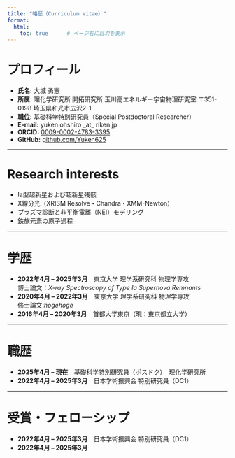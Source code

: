 ```yaml
---
title: "略歴（Curriculum Vitae）"
format:
  html:
    toc: true      # ページ右に目次を表示
---
```


# プロフィール
- **氏名:** 大城 勇憲
- **所属:** 理化学研究所 開拓研究所 玉川高エネルギー宇宙物理研究室 
  〒351-0198 埼玉県和光市広沢2-1
- **職位:** 基礎科学特別研究員（Special Postdoctoral Researcher）
- **E-mail:** yuken.ohshiro \_at\_ riken.jp
- **ORCID:** [0009-0002-4783-3395](https://orcid.org/0009-0002-4783-3395)
- **GitHub:** [github.com/Yuken625](https://github.com/Yuken625/)

---

# Research interests
- Ia型超新星および超新星残骸  
- X線分光（XRISM Resolve・Chandra・XMM-Newton）
- プラズマ診断と非平衡電離（NEI）モデリング
- 鉄族元素の原子過程

---

# 学歴
- **2022年4月 – 2025年3月**　東京大学 理学系研究科 物理学専攻  
  博士論文：*X-ray Spectroscopy of Type Ia Supernova Remnants*
- **2020年4月 – 2022年3月**　東京大学 理学系研究科 物理学専攻  
  修士論文:*hogehoge*
- **2016年4月 – 2020年3月**　首都大学東京（現：東京都立大学）

---

# 職歴
- **2025年4月 – 現在**　基礎科学特別研究員（ポスドク）　理化学研究所  
- **2022年4月 – 2025年3月**　日本学術振興会 特別研究員（DC1）


---

# 受賞・フェローシップ
- **2022年4月 – 2025年3月**　日本学術振興会 特別研究員（DC1）
- **2022年4月 – 2025年3月**